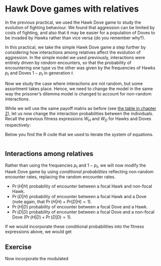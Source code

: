 # Hawk Dove games with relatives

In the previous practical, we used the Hawk Dove game to study the evolution of fighting behaviour. We found that aggression can be limited by costs of fighting, and also that it may be easier for a population of Doves to be invaded by Hawks rather than vice versa (do you remember why?).

In this practical, we take the simple Hawk Dove game a step further by considering how interactions among relatives affect the evolution of aggression. In the simple model we used previously, interactions were entirely driven by *random* encounters, so that the probability of encountering one type vs the other was given by the frequencies of Hawks $p_{t}$ and Doves $1-p_{t}$ in generation $t$.

Now we study the case where interactions are not random, but some assortment takes place. Hence, we need to change the model in the same way the prisoner's dilemma model is changed to account for non-random interactions.

While we will use the same payoff matrix as before (see [the table in chapter 2](#tab:payoffHD)), let us now change the interaction probabilities between the individuals. Recall the previous fitness expressions $W_{H}$ and $W_{D}$ for Hawks and Doves respectively:
\begin{align}
W_{H} &= w_{0} + p_{t} \frac{v-c}{2} + \left(1 - p_{t} \right) v (\#eq:wH) \\
W_{D} &= w_{0} + p_{t} (0) + \left(1 - p_{t} \right) \frac{v}{2} (\#eq:wD)\\
\end{align}

Below you find the R code that we used to iterate the system of equations.
```r
```

## Interactions among relatives
Rather than using the frequencies $p_{t}$ and $1-p_{t}$, we will now modify the Hawk Dove game by using *conditional probabilities* reflecting non-random encounter rates, replacing the random encounter rates. 

* $\Pr(H|H)$ probability of encounter between a focal Hawk and non-focal Hawk.
* $\Pr(D|H)$ probability of encounter between a focal Hawk and a Dove (note again, that $\Pr(H|H) + Pr(D|H) = 1$).
* $\Pr(H|D)$ probability of encounter between a focal Dove and a Hawk.
* $\Pr(D|D)$ probability of encounter between a focal Dove and a non-focal Dove ($\Pr(H|D) + \Pr(D|D) = 1$).

If we would incorporate these conditional probabilities into the fitness expressions above, we would get


## Exercise
Now incorporate the modulated 

